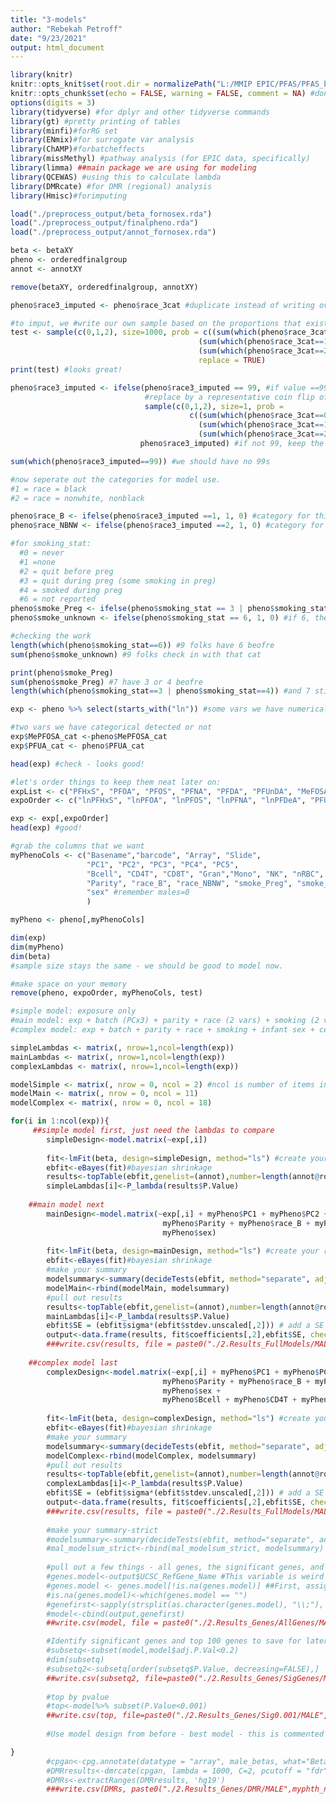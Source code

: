 ---
title: "3-models"
author: "Rebekah Petroff"
date: "9/23/2021"
output: html_document
---

```{r setup, include=FALSE}
library(knitr)
knitr::opts_knit$set(root.dir = normalizePath("L:/MMIP EPIC/PFAS/PFAS_bs")) #set your wd
knitr::opts_chunk$set(echo = FALSE, warning = FALSE, comment = NA) #dont include the code in your output, no warnings, no hashes before output
options(digits = 3)
library(tidyverse) #for dplyr and other tidyverse commands
library(gt) #pretty printing of tables
library(minfi)#forRG set
library(ENmix)#for surrogate var analysis
library(ChAMP)#forbatcheffects
library(missMethyl) #pathway analysis (for EPIC data, specifically)
library(limma) ##main package we are using for modeling
library(QCEWAS) #using this to calculate lambda
library(DMRcate) #for DMR (regional) analysis
library(Hmisc)#forimputing
```


```{r load data and rename}
load("./preprocess_output/beta_fornosex.rda")
load("./preprocess_output/finalpheno.rda")
load("./preprocess_output/annot_fornosex.rda")

beta <- betaXY
pheno <- orderedfinalgroup
annot <- annotXY

remove(betaXY, orderedfinalgroup, annotXY)
```


```{r imputing data race cat 3, echo=FALSE}
pheno$race3_imputed <- pheno$race_3cat #duplicate instead of writing over

#to imput, we #write our own sample based on the proportions that exist in our population. before using it on our data, we can test on a large imaginary sample population with no data, then replace just our missing values if that looks good
test <- sample(c(0,1,2), size=1000, prob = c((sum(which(pheno$race_3cat==0))/length(pheno$race_3cat)),
                                          (sum(which(pheno$race_3cat==1))/length(pheno$race_3cat)), 
                                          (sum(which(pheno$race_3cat==2))/length(pheno$race_3cat))), 
                                          replace = TRUE) 
print(test) #looks great!

pheno$race3_imputed <- ifelse(pheno$race3_imputed == 99, #if value ==99, then: 
                              #replace by a representative coin flip of our other proportion
                              sample(c(0,1,2), size=1, prob =
                                        c((sum(which(pheno$race_3cat==0))/length(pheno$race_3cat)),
                                          (sum(which(pheno$race_3cat==1))/length(pheno$race_3cat)), 
                                          (sum(which(pheno$race_3cat==2))/length(pheno$race_3cat)))), 
                             pheno$race3_imputed) #if not 99, keep the same.

sum(which(pheno$race3_imputed==99)) #we should have no 99s

#now seperate out the categories for model use.
#1 = race = black
#2 = race = nonwhite, nonblack

pheno$race_B <- ifelse(pheno$race3_imputed ==1, 1, 0) #category for this var
pheno$race_NBNW <- ifelse(pheno$race3_imputed ==2, 1, 0) #category for this var

```


```{r breaking up the smoking cat, echo = FALSE}
#for smoking_stat: 
  #0 = never
  #1 =none
  #2 = quit before preg
  #3 = quit during preg (some smoking in preg)
  #4 = smoked during preg
  #6 = not reported
pheno$smoke_Preg <- ifelse(pheno$smoking_stat == 3 | pheno$smoking_stat == 4, 1, 0) #if =3 or 4, 1
pheno$smoke_unknown <- ifelse(pheno$smoking_stat == 6, 1, 0) #if 6, then 1

#checking the work
length(which(pheno$smoking_stat==6)) #9 folks have 6 beofre
sum(pheno$smoke_unknown) #9 folks check in with that cat

print(pheno$smoke_Preg)
sum(pheno$smoke_Preg) #7 have 3 or 4 beofre
length(which(pheno$smoking_stat==3 | pheno$smoking_stat==4)) #and 7 still have the same!
```


```{r formatting our data for models}
exp <- pheno %>% select(starts_with("ln")) #some vars we have numerical, log transformed values

#two vars we have categorical detected or not
exp$MePFOSA_cat <-pheno$MePFOSA_cat
exp$PFUA_cat <- pheno$PFUA_cat

head(exp) #check - looks good!

#let's order things to keep them neat later on: 
expList <- c("PFHxS", "PFOA", "PFOS", "PFNA", "PFDA", "PFUnDA", "MeFOSAA") #keep for table labels
expoOrder <- c("lnPFHxS", "lnPFOA", "lnPFOS", "lnPFNA", "lnPFDeA", "PFUA_cat", "MePFOSA_cat")

exp <- exp[,expoOrder]
head(exp) #good!

#grab the columns that we want
myPhenoCols <- c("Basename","barcode", "Array", "Slide", 
                 "PC1", "PC2", "PC3", "PC4", "PC5", 
                 "Bcell", "CD4T", "CD8T", "Gran","Mono", "NK", "nRBC",
                 "Parity", "race_B", "race_NBNW", "smoke_Preg", "smoke_unknown", 
                 "sex" #remember males=0
                 )

myPheno <- pheno[,myPhenoCols]

dim(exp)
dim(myPheno)
dim(beta)
#sample size stays the same - we should be good to model now. 

#make space on your memory
remove(pheno, expoOrder, myPhenoCols, test)
```

```{r create your model loop and run it}

#simple model: exposure only
#main model: exp + batch (PCx3) + parity + race (2 vars) + smoking (2 vars) + infant sex
#complex model: exp + batch + parity + race + smoking + infant sex + cell types (add 6 to main)

simpleLambdas <- matrix(, nrow=1,ncol=length(exp)) 
mainLambdas <- matrix(, nrow=1,ncol=length(exp))
complexLambdas <- matrix(, nrow=1,ncol=length(exp))

modelSimple <- matrix(, nrow = 0, ncol = 2) #ncol is number of items included in your model + 1 (intercept)
modelMain <- matrix(, nrow = 0, ncol = 11)
modelComplex <- matrix(, nrow = 0, ncol = 18)

for(i in 1:ncol(exp)){
     ##simple model first, just need the lambdas to compare
        simpleDesign<-model.matrix(~exp[,i])
  
        fit<-lmFit(beta, design=simpleDesign, method="ls") #create your regression
        ebfit<-eBayes(fit)#bayesian shrinkage 
        results<-topTable(ebfit,genelist=(annot),number=length(annot@rownames),sort.by="none",adjust="BH",coef=2) 
        simpleLambdas[i]<-P_lambda(results$P.Value)
                
    ##main model next  
        mainDesign<-model.matrix(~exp[,i] + myPheno$PC1 + myPheno$PC2 + myPheno$PC3 +
                                  myPheno$Parity + myPheno$race_B + myPheno$race_NBNW + myPheno$smoke_Preg + myPheno$smoke_unknown +
                                  myPheno$sex)
                                  
        fit<-lmFit(beta, design=mainDesign, method="ls") #create your regression
        ebfit<-eBayes(fit)#bayesian shrinkage 
        #make your summary
        modelsummary<-summary(decideTests(ebfit, method="separate", adjust.method="BH", p.value=0.2,lfc=0))
        modelMain<-rbind(modelMain, modelsummary)
        #pull out results
        results<-topTable(ebfit,genelist=(annot),number=length(annot@rownames),sort.by="none",adjust="BH",coef=2) 
        mainLambdas[i]<-P_lambda(results$P.Value)
        ebfit$SE = (ebfit$sigma*(ebfit$stdev.unscaled[,2])) # add a SE estimate for the effect estimate
        output<-data.frame(results, fit$coefficients[,2],ebfit$SE, check.rows=TRUE) #results
        ###write.csv(results, file = paste0("./2.Results_FullModels/MALE_",myphth_names[[i]],"_final_results.csv"))
        
    ##complex model last  
        complexDesign<-model.matrix(~exp[,i] + myPheno$PC1 + myPheno$PC2 + myPheno$PC3 +
                                  myPheno$Parity + myPheno$race_B + myPheno$race_NBNW + myPheno$smoke_Preg + myPheno$smoke_unknown +
                                  myPheno$sex +
                                  myPheno$Bcell + myPheno$CD4T + myPheno$CD8T + myPheno$Gran + myPheno$Mono + myPheno$NK + myPheno$nRBC)
        
        fit<-lmFit(beta, design=complexDesign, method="ls") #create your regression
        ebfit<-eBayes(fit)#bayesian shrinkage 
        #make your summary
        modelsummary<-summary(decideTests(ebfit, method="separate", adjust.method="BH", p.value=0.2,lfc=0))
        modelComplex<-rbind(modelComplex, modelsummary)
        #pull out results
        results<-topTable(ebfit,genelist=(annot),number=length(annot@rownames),sort.by="none",adjust="BH",coef=2) 
        complexLambdas[i]<-P_lambda(results$P.Value)
        ebfit$SE = (ebfit$sigma*(ebfit$stdev.unscaled[,2])) # add a SE estimate for the effect estimate
        output<-data.frame(results, fit$coefficients[,2],ebfit$SE, check.rows=TRUE) #results
        ###write.csv(results, file = paste0("./2.Results_FullModels/MALE_",myphth_names[[i]],"_final_results.csv"))
        
        #make your summary-strict
        #modelsummary<-summary(decideTests(ebfit, method="separate", adjust.method="BH", p.value=9e-8,lfc=0))
        #mal_modelsum_strict<-rbind(mal_modelsum_strict, modelsummary)
        
        #pull out a few things - all genes, the significant genes, and then the top 100 genes
        #genes.model<-output$UCSC_RefGene_Name #This variable is weird - I make a copy of it with only one gene name per row
        #genes.model <- genes.model[!is.na(genes.model)] ##First, assign NA to blank cells
        #is.na(genes.model)<-which(genes.model == "")
        #genefirst<-sapply(strsplit(as.character(genes.model), "\\;"), "[[", 1) ##Now pull out the first one from the broken up list
        #model<-cbind(output,genefirst)
        ##write.csv(model, file = paste0("./2.Results_Genes/AllGenes/MALE",myphth_names[[i]],"_allgenes.csv")) 

        #Identify significant genes and top 100 genes to save for later
        #subsetq<-subset(model,model$adj.P.Val<0.2) 
        #dim(subsetq)
        #subsetq2<-subsetq[order(subsetq$P.Value, decreasing=FALSE),]
        ##write.csv(subsetq2, file=paste0("./2.Results_Genes/SigGenes/MALE",myphth_names[[i]],"significant.csv")) 
        
        #top by pvalue
        #top<-model%>% subset(P.Value<0.001)
        ##write.csv(top, file=paste0("./2.Results_Genes/Sig0.001/MALE",myphth_names[[i]],"_top.csv"))
        
        #Use model design from before - best model - this is commented out b/c there are so few sig sites

}
        #cpgan<-cpg.annotate(datatype = "array", male_betas, what="Beta", arraytype="EPIC", analysis.type = "differential", main_design, fdr=0.1, coef=2) 
        #DMRresults<-dmrcate(cpgan, lambda = 1000, C=2, pcutoff = "fdr", consec = FALSE, betacutoff = NULL, min.cpgs = 4)
        #DMRs<-extractRanges(DMRresults, 'hg19')
        ###write.csv(DMRs, paste0("./2.Results_Genes/DMR/MALE",myphth_names[[i]],"DMR.csv"), row.names=TRUE)


```